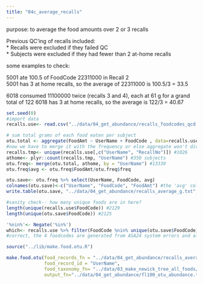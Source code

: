 ```yaml
---
title: "04c_average_recalls"
---
```


purpose: to average the food amounts over 2 or 3 recalls   

Previous QC'ing of recalls included:  
  * Recalls were excluded if they failed QC  
  * Subjects were excluded if they had fewer than 2 at-home recalls   

some examples to check:   

5001 ate 100.5 of FoodCode 22311000 in Recall 2  
5001 has 3 at home recalls, so the average of 22311000 is 100.5/3 = 33.5  

6018 consumed 11100000 twice (recalls 3 and 4), each at 61 g for a grand total of 122
6018 has 3 at home recalls, so the average is 122/3 = 40.67


```r
set.seed(0)
#import data 
recalls.use<- read.csv("../data/04_get_abundance/recalls_foodcodes_qcd.csv", header=T) #19373 x 111, correct n of rows. 
```


```r
# sum total grams of each food eaten per subject
otu.total <- aggregate(FoodAmt ~ UserName + FoodCode , data=recalls.use,FUN="sum") #13339 x 3 can't use Food Description because that hasn't been uniquified yet (i.e. includes variations like W/OIL. That gets cleaned up in the next part)
#now we have to merge it with the frequency or else aggregate won't divide by the total n of recalls (since not all foods appear in every recall) 
recalls.tmp<- unique(recalls.use[,c("UserName", "RecallNo")]) #1026
athome<- plyr::count(recalls.tmp, "UserName") #350 subjects
otu.freq<- merge(otu.total, athome, by = "UserName") #13339
otu.freq$avg <- otu.freq$FoodAmt/otu.freq$freq
```

```r
otu.save<- otu.freq %>% select(UserName, FoodCode, avg)
colnames(otu.save)<-c("UserName", "FoodCode", "FoodAmt") #the 'avg' column needs to be named "FoodAmt" for the below function
write.table(otu.save, "../data/04_get_abundance/recalls_average_g.txt", sep="\t", row.names=F, quote=F)
```

```r
#sanity check-- how many unique foods are in here? 
length(unique(recalls.use$FoodCode)) #2129
length(unique(otu.save$FoodCode)) #2125

'%nin%'<- Negate('%in%')
which<- recalls.use %>% filter(FoodCode %nin% unique(otu.save$FoodCode)) %>% select(FoodCode, Food_Description) %>% unique()
#correct, the 4 foodcodes are generated from ASA24 system errors and all had NA values for nutrients etc. hooooray
```


```r
source("../lib/make.food.otu.R")

make.food.otu(food_records_fn = "../data/04_get_abundance/recalls_average_g.txt" ,
              food_record_id = "UserName", 
              food_taxonomy_fn= "../data/03_make_newick_tree_all_foods/fl100_newick_taxonomy_all_foods.txt", 
              output_fn="../data/04_get_abundance/fl100_otu_abundance.txt")

```

